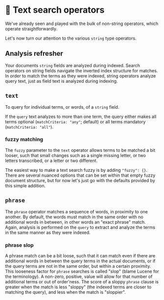 # 📘 Text search operators

We've already seen and played with the bulk of non-string
operators, which operate straightforwardly.

Let's now turn our attention to the various `string` type operators.

## Analysis refresher

Your documents `string` fields are analyzed during indexed. Search operators on string fields navigate the inverted index structure for matches. In order to match the terms as they were indexed, string operators analyze query text, just as field text is analyzed during indexing.

## `text`

To query for individual terms, or words, of a `string` field. 

If the `query` text analyzes to more than one term, the query either makes all terms optional (`matchCriteria: "any"`; default) or all terms mandatory (`matchCriteria: "all"`).

### fuzzy matching

The `fuzzy` parameter to the `text` operator allows terms to be matched a bit looser, such that small changes such as a single missing letter, or two letters transcribed, or a letter or two different. 

The easiest way to make a text search fuzzy is by adding `"fuzzy": {}`. There are several nuanced options that can be set within that empty fuzzy document structure, but for now let's just go with the defaults provided by this simple addition.

## `phrase`

The `phrase` operator matches a sequence of words, in proximity to one another. By default,
the words must match in the same order with no additional words in between, in other words an "exact phrase" match. Again, analysis is performed on the `query` to extract and analyze the terms in the same manner as they were indexed.

### phrase slop

A phrase match can be a bit loose, such that it can match even if there are additional words in between the query terms in the actual documents, or if the query terms are not in the same order, but within a certain proximity. This looseness factor for `phrase` searches is called "slop" (blame Lucene for the terminology). A non-zero, positive, value will allow for that number of additional terms or out of order'ness. The score of a sloppy `phrase` clause is greater when the match is less "sloppy" (the indexed terms are closer to matching the query), and less when the match is "sloppier".


